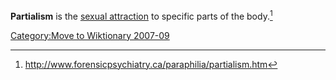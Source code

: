 [[Category:Move to Wiktionary 2007-09]]
'''Partialism''' is the [[sexual attraction]] to specific parts of the body.<ref>http://www.forensicpsychiatry.ca/paraphilia/partialism.htm</ref>

<references/>
{{paraphilia}}

{{Uncategorized|date=September 2007}} 

{{sex-stub}}
{{psychology-stub}}